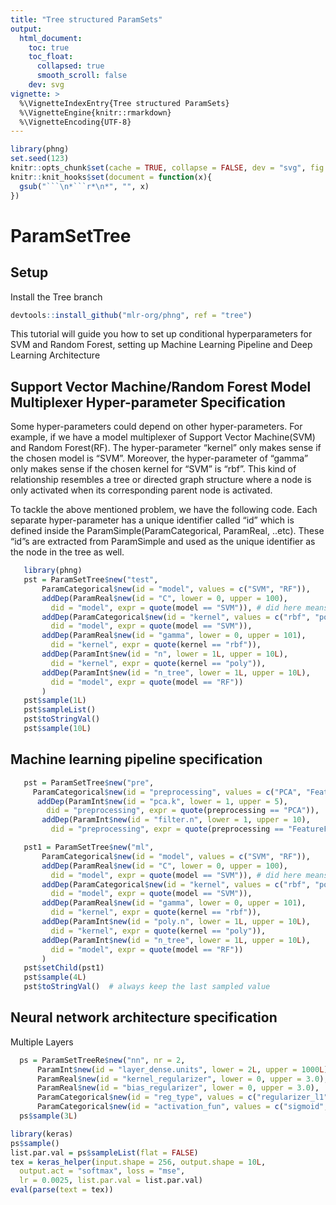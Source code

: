 ```yaml
---
title: "Tree structured ParamSets"
output:
  html_document:
    toc: true
    toc_float:
      collapsed: true
      smooth_scroll: false
    dev: svg
vignette: >
  %\VignetteIndexEntry{Tree structured ParamSets}
  %\VignetteEngine{knitr::rmarkdown}
  %\VignetteEncoding{UTF-8}
---
```


```r
library(phng)
set.seed(123)
knitr::opts_chunk$set(cache = TRUE, collapse = FALSE, dev = "svg", fig.height = 3.5)
knitr::knit_hooks$set(document = function(x){
  gsub("```\n*```r*\n*", "", x)
})
```

# ParamSetTree 

## Setup
Install the Tree branch
```r
devtools::install_github("mlr-org/phng", ref = "tree")
```
This tutorial will guide you how to set up conditional hyperparameters for SVM and Random Forest, setting up Machine Learning Pipeline and Deep Learning Architecture 

## Support Vector Machine/Random Forest Model Multiplexer Hyper-parameter Specification
Some hyper-parameters could depend on other hyper-parameters. For example, if we have a model multiplexer of Support Vector Machine(SVM) and Random Forest(RF). The hyper-parameter "kernel" only makes sense if the chosen model is "SVM". Moreover, the hyper-parameter of "gamma" only makes sense if the chosen kernel for "SVM" is "rbf". This kind of relationship resembles a tree or directed graph structure where a node is only activated when its corresponding parent node is activated. 

To tackle the above mentioned problem, we have the following code. Each separate hyper-parameter has a unique identifier called "id" which is defined inside the ParamSimple(ParamCategorical, ParamReal, ..etc). These "id"s are extracted from ParamSimple and used as the unique identifier as the node in the tree as well.

```r
   library(phng)
   pst = ParamSetTree$new("test",
       ParamCategorical$new(id = "model", values = c("SVM", "RF")),
       addDep(ParamReal$new(id = "C", lower = 0, upper = 100), 
         did = "model", expr = quote(model == "SVM")), # did here means dependant id
       addDep(ParamCategorical$new(id = "kernel", values = c("rbf", "poly")), 
         did = "model", expr = quote(model == "SVM")),
       addDep(ParamReal$new(id = "gamma", lower = 0, upper = 101), 
         did = "kernel", expr = quote(kernel == "rbf")),
       addDep(ParamInt$new(id = "n", lower = 1L, upper = 10L), 
         did = "kernel", expr = quote(kernel == "poly")),
       addDep(ParamInt$new(id = "n_tree", lower = 1L, upper = 10L), 
         did = "model", expr = quote(model == "RF"))
       )
   pst$sample(1L)
   pst$sampleList()
   pst$toStringVal()
   pst$sample(10L)
```


## Machine learning pipeline specification 
```r
   pst = ParamSetTree$new("pre",     
     ParamCategorical$new(id = "preprocessing", values = c("PCA", "FeatureFiltering")),
      addDep(ParamInt$new(id = "pca.k", lower = 1, upper = 5), 
        did = "preprocessing", expr = quote(preprocessing == "PCA")),
       addDep(ParamInt$new(id = "filter.n", lower = 1, upper = 10), 
         did = "preprocessing", expr = quote(preprocessing == "FeatureFiltering")))

   pst1 = ParamSetTree$new("ml",
       ParamCategorical$new(id = "model", values = c("SVM", "RF")),
       addDep(ParamReal$new(id = "C", lower = 0, upper = 100), 
         did = "model", expr = quote(model == "SVM")), # did here means dependant id
       addDep(ParamCategorical$new(id = "kernel", values = c("rbf", "poly")), 
         did = "model", expr = quote(model == "SVM")),
       addDep(ParamReal$new(id = "gamma", lower = 0, upper = 101), 
         did = "kernel", expr = quote(kernel == "rbf")),
       addDep(ParamInt$new(id = "poly.n", lower = 1L, upper = 10L), 
         did = "kernel", expr = quote(kernel == "poly")),
       addDep(ParamInt$new(id = "n_tree", lower = 1L, upper = 10L), 
         did = "model", expr = quote(model == "RF"))
       )
   pst$setChild(pst1)
   pst$sample(4L)
   pst$toStringVal()  # always keep the last sampled value
```

## Neural network architecture specification
Multiple Layers
```r
  ps = ParamSetTreeRe$new("nn", nr = 2,
      ParamInt$new(id = "layer_dense.units", lower = 2L, upper = 1000L),
      ParamReal$new(id = "kernel_regularizer", lower = 0, upper = 3.0), 
      ParamReal$new(id = "bias_regularizer", lower = 0, upper = 3.0), 
      ParamCategorical$new(id = "reg_type", values = c("regularizer_l1", "regularizer_l2")),
      ParamCategorical$new(id = "activation_fun", values = c("sigmoid", "tanh", "linear")))
  ps$sample(3L)
``` 

```r
library(keras)
ps$sample()
list.par.val = ps$sampleList(flat = FALSE)
tex = keras_helper(input.shape = 256, output.shape = 10L, 
  output.act = "softmax", loss = "mse", 
  lr = 0.0025, list.par.val = list.par.val)
eval(parse(text = tex))
```
